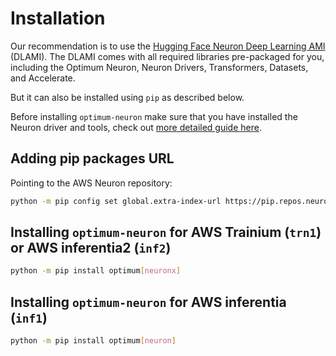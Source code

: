 <!--Copyright 2023 The HuggingFace Team. All rights reserved.

Licensed under the Apache License, Version 2.0 (the "License"); you may not use this file except in compliance with
the License. You may obtain a copy of the License at

http://www.apache.org/licenses/LICENSE-2.0

Unless required by applicable law or agreed to in writing, software distributed under the License is distributed on
an "AS IS" BASIS, WITHOUT WARRANTIES OR CONDITIONS OF ANY KIND, either express or implied. See the License for the
specific language governing permissions and limitations under the License.
-->

# Installation

Our recommendation is to use the [Hugging Face Neuron Deep Learning AMI](https://aws.amazon.com/marketplace/pp/prodview-gr3e6yiscria2) (DLAMI). The DLAMI comes with all required libraries pre-packaged for you, including the Optimum Neuron, Neuron Drivers, Transformers, Datasets, and Accelerate.

But it can also be installed using `pip` as described below.

Before installing `optimum-neuron` make sure that you have installed the Neuron driver and tools, check out [more detailed guide here](https://awsdocs-neuron.readthedocs-hosted.com/en/latest/general/setup/torch-neuronx.html#setup-torch-neuronx).

## Adding pip packages URL

Pointing to the AWS Neuron repository:

```bash
python -m pip config set global.extra-index-url https://pip.repos.neuron.amazonaws.com
```

## Installing `optimum-neuron` for AWS Trainium (`trn1`) or AWS inferentia2 (`inf2`)

```bash
python -m pip install optimum[neuronx]
```

## Installing `optimum-neuron` for AWS inferentia (`inf1`)

```bash
python -m pip install optimum[neuron]
```
